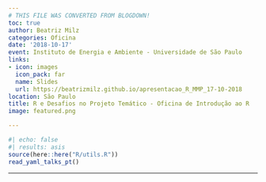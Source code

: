 ```yaml
---
# THIS FILE WAS CONVERTED FROM BLOGDOWN!
toc: true
author: Beatriz Milz
categories: Oficina
date: '2018-10-17'
event: Instituto de Energia e Ambiente - Universidade de São Paulo
links:
- icon: images
  icon_pack: far
  name: Slides
  url: https://beatrizmilz.github.io/apresentacao_R_MMP_17-10-2018
location: São Paulo
title: R e Desafios no Projeto Temático - Oficina de Introdução ao R
image: featured.png

---
```


```r
#| echo: false
#| results: asis
source(here::here("R/utils.R"))
read_yaml_talks_pt()
```


---
